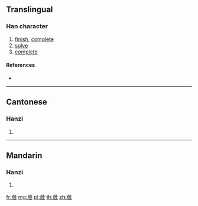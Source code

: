 {{character info/new}}
{{also|蕆}}
==Translingual==

===Han character===
{{Han char|rn=140|rad=艸|as=09|sn=15|four=|canj=TIHO}}

# [[finish]], [[complete]]
# [[solve]]
# [[complete]]

====References====
* {{Han ref|kx=1047.671|hdz=53245.120|uh=8487|ud=33927}}

----

==Cantonese==

===Hanzi===
{{yue-hanzi|jyut=[[cin2]], [[zin2]]|y=chin2, jin2|tra=蕆}}

# {{defn|lang=yue|sort=艸09}}

----

==Mandarin==

===Hanzi===
{{cmn-hanzi|tra=蕆|pin=[[chǎn]] ([[chan3]])|wg=ch'an<sup>3</sup>}}

# {{defn|lang=cmn|sort=艸09}}

[[fr:蒇]]
[[mg:蒇]]
[[pl:蒇]]
[[th:蒇]]
[[zh:蒇]]